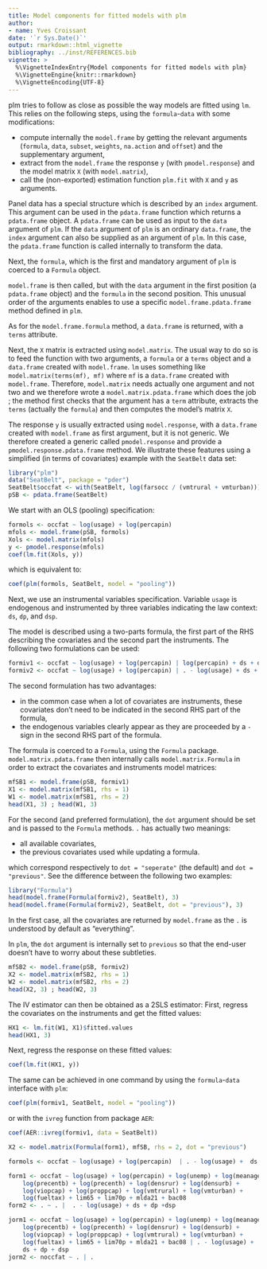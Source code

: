 ---
title: Model components for fitted models with plm
author:
- name: Yves Croissant
date: '`r Sys.Date()`'
output: rmarkdown::html_vignette
bibliography: ../inst/REFERENCES.bib
vignette: >
  %\VignetteIndexEntry{Model components for fitted models with plm}
  %\VignetteEngine{knitr::rmarkdown}
  %\VignetteEncoding{UTF-8}
---

plm tries to follow as close as possible the way models are fitted
using `lm`. This relies on the following steps, using the
`formula`-`data` with some modifications:

- compute internally the `model.frame` by getting the relevant
  arguments (`formula`, `data`, `subset`, `weights`, `na.action` and
  `offset`) and the supplementary argument,
- extract from the `model.frame` the response `y` (with `pmodel.response`) and
  the model matrix `X` (with `model.matrix`),
- call the (non-exported) estimation function `plm.fit` with `X` and `y` as
  arguments.



Panel data has a special structure which is described by an
`index` argument. This argument can be used in the `pdata.frame` function which
returns a `pdata.frame` object. A `pdata.frame` can be used as input to the `data`
argument of `plm`. If the `data` argument of `plm` is an ordinary
`data.frame`, the `index` argument can also be supplied as an argument of
`plm`. In this case, the `pdata.frame` function is called internally to
transform the data.

Next, the `formula`, which is the first and mandatory argument of
`plm` is coerced to a `Formula` object. 

`model.frame` is then called, but with the `data` argument in the
first position (a `pdata.frame` object) and the `formula` in the
second position. This unusual order of the arguments enables to use a
specific `model.frame.pdata.frame` method defined in `plm`.

As for the `model.frame.formula` method, a `data.frame` is returned,
with a `terms` attribute.

Next, the `X` matrix is extracted using `model.matrix`. The usual way
to do so is to feed the function with two arguments, a `formula` or a
`terms` object and a `data.frame` created with `model.frame`. `lm` uses
something like `model.matrix(terms(mf), mf)` where `mf` is a
`data.frame` created with `model.frame`. Therefore, `model.matrix`
needs actually one argument and not two and we therefore wrote a
`model.matrix.pdata.frame` which does the job ; the method first checks
that the argument has a `term` attribute, extracts the `terms`
(actually the `formula`) and then computes the model's matrix `X`.

The response `y` is usually extracted using `model.response`, with a
`data.frame` created with `model.frame` as first argument, but it is
not generic. We therefore created a generic called `pmodel.response`
and provide a `pmodel.response.pdata.frame` method. We illustrate
these features using a simplified (in terms of covariates) example
with the `SeatBelt` data set:

```{r }
library("plm")
data("SeatBelt", package = "pder")
SeatBelt$occfat <- with(SeatBelt, log(farsocc / (vmtrural + vmturban)))
pSB <- pdata.frame(SeatBelt)
```

We start with an OLS (pooling) specification: 

```{r }
formols <- occfat ~ log(usage) + log(percapin)
mfols <- model.frame(pSB, formols)
Xols <- model.matrix(mfols)
y <- pmodel.response(mfols)
coef(lm.fit(Xols, y))
```

which is equivalent to:

```{r }
coef(plm(formols, SeatBelt, model = "pooling"))
```

Next, we use an instrumental variables specification. Variable `usage` is
endogenous and instrumented by three variables indicating the law
context: `ds`, `dp`, and `dsp`. 

The model is described using a two-parts formula, the first part of
the RHS describing the covariates and the second part the
instruments. The following two formulations can be used:

```{r }
formiv1 <- occfat ~ log(usage) + log(percapin) | log(percapin) + ds + dp + dsp
formiv2 <- occfat ~ log(usage) + log(percapin) | . - log(usage) + ds + dp + dsp
```
The second formulation has two advantages:

- in the common case when a lot of covariates are instruments, these
  covariates don't need to be indicated in the second RHS part of the
  formula,
- the endogenous variables clearly appear as they are proceeded by a
  `-` sign in the second RHS part of the formula.

The formula is coerced to a `Formula`, using the `Formula`
package. `model.matrix.pdata.frame` then internally calls 
`model.matrix.Formula` in order to extract the covariates and
instruments model matrices:


```{r }
mfSB1 <- model.frame(pSB, formiv1)
X1 <- model.matrix(mfSB1, rhs = 1)
W1 <- model.matrix(mfSB1, rhs = 2)
head(X1, 3) ; head(W1, 3)
```
For the second (and preferred formulation), the `dot` argument should
be set and is passed to the `Formula` methods. `.` has actually two
meanings: 

- all available covariates,
- the previous covariates used while updating a formula.

which correspond respectively to `dot = "seperate"` (the default) and
`dot = "previous"`. See the difference between the following two examples:


```{r }
library("Formula")
head(model.frame(Formula(formiv2), SeatBelt), 3)
head(model.frame(Formula(formiv2), SeatBelt, dot = "previous"), 3)
```
In the first case, all the covariates are returned by `model.frame` as
the `.` is understood by default as "everything".

In `plm`, the `dot` argument is internally set to
`previous` so that the end-user doesn't have to worry about these
subtleties. 

```{r }
mfSB2 <- model.frame(pSB, formiv2)
X2 <- model.matrix(mfSB2, rhs = 1)
W2 <- model.matrix(mfSB2, rhs = 2)
head(X2, 3) ; head(W2, 3)
```
The IV estimator can then be obtained as a 2SLS estimator: First,
regress the covariates on the instruments and get the fitted values:

```{r }
HX1 <- lm.fit(W1, X1)$fitted.values
head(HX1, 3)
```

Next, regress the response on these fitted values:

```{r }
coef(lm.fit(HX1, y))
```

The same can be achieved in one command by using the `formula`-`data` interface
with `plm`:

```{r }
coef(plm(formiv1, SeatBelt, model = "pooling"))
```


or with the `ivreg` function from package `AER`:

```{r }
coef(AER::ivreg(formiv1, data = SeatBelt))
```



```{r eval = FALSE, include = FALSE}
X2 <- model.matrix(Formula(form1), mfSB, rhs = 2, dot = "previous")

formols <- occfat ~ log(usage) + log(percapin)  | . - log(usage) +  ds + dp + dsp

form1 <- occfat ~ log(usage) + log(percapin) + log(unemp) + log(meanage) + 
    log(precentb) + log(precenth) + log(densrur) + log(densurb) + 
    log(viopcap) + log(proppcap) + log(vmtrural) + log(vmturban) + 
    log(fueltax) + lim65 + lim70p + mlda21 + bac08
form2 <- . ~ . |  . - log(usage) + ds + dp +dsp

jorm1 <- occfat ~ log(usage) + log(percapin) + log(unemp) + log(meanage) + 
    log(precentb) + log(precenth) + log(densrur) + log(densurb) + 
    log(viopcap) + log(proppcap) + log(vmtrural) + log(vmturban) + 
    log(fueltax) + lim65 + lim70p + mlda21 + bac08 | . - log(usage) + 
    ds + dp + dsp
jorm2 <- noccfat ~ . | .
```
